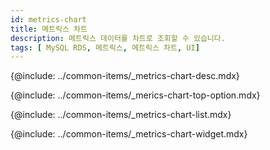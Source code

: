 ```yaml
---
id: metrics-chart
title: 메트릭스 차트
description: 메트릭스 데이터를 차트로 조회할 수 있습니다. 
tags: [ MySQL RDS, 메트릭스, 메트릭스 차트, UI]
---
```



<!-- 개요 -->
{@include: ../common-items/_metrics-chart-desc.mdx}

<ProdImg img='metrics-chart-all' ext='.png' desc='' />

<!-- 상단 옵션 -->
{@include: ../common-items/_merics-chart-top-option.mdx}

<!-- 지표 목록 -->
{@include: ../common-items/_metrics-chart-list.mdx}

<!-- 차트 위젯 -->
{@include: ../common-items/_metrics-chart-widget.mdx}